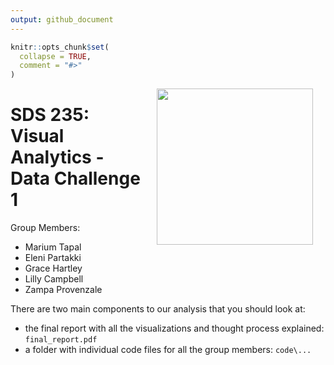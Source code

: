 ```yaml
---
output: github_document
---
```


<!-- README.md is generated from README.Rmd. Please edit that file -->

```r
knitr::opts_chunk$set(
  collapse = TRUE,
  comment = "#>"
)
```

<img src='logo.png' align="right" height="250" hspace="20px"/>

# SDS 235: Visual Analytics - Data Challenge 1

Group Members:

- Marium Tapal
- Eleni Partakki
- Grace Hartley
- Lilly Campbell
- Zampa Provenzale


There are two main components to our analysis that you should look at:

- the final report with all the visualizations and thought process explained: `final_report.pdf`
- a folder with individual code files for all the group members: `code\...`



